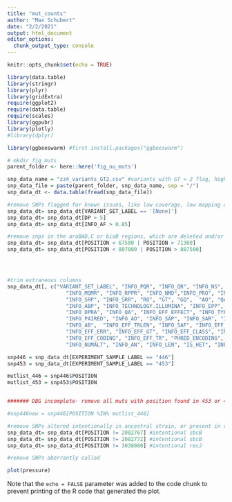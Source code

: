 ```yaml
---
title: "mut_counts"
author: "Max Schubert"
date: "2/2/2021"
output: html_document
editor_options: 
  chunk_output_type: console
---
```


```r

knitr::opts_chunk$set(echo = TRUE)

library(data.table)
library(stringr)
library(plyr)
library(gridExtra)
require(ggplot2)
require(data.table)
require(scales)
library(ggpubr)
library(plotly)
#library(dplyr)

library(ggbeeswarm) #first install.packages("ggbeeswarm")

# mkdir fig_muts
parent_folder <- here::here('fig_nu_muts')
```


```r
snp_data_name = "zz4_variants_GT2.csv" #variants with GT = 2 flag, high confidence
snp_data_file = paste(parent_folder, snp_data_name, sep = "/")
snp_data_dt <- data.table(fread(snp_data_file))

#remove SNPs flagged for known issues, like low coverage, low mapping quality, or nonunique alignments
snp_data_dt= snp_data_dt[VARIANT_SET_LABEL == '[None]']
snp_data_dt= snp_data_dt[DP > 5]
snp_data_dt= snp_data_dt[INFO_AF > 0.85]

#remove snps in the araBAD,C or bioB regions, which are deleted and/or plasmid-borne, causing artifacts
snp_data_dt= snp_data_dt[POSITION < 67500 | POSITION > 71300]
snp_data_dt= snp_data_dt[POSITION < 807000 | POSITION > 887500]




#trim extraneous columns
snp_data_dt[, c("VARIANT_SET_LABEL", "INFO_PQR", "INFO_QR", "INFO_NS", "INFO_ODDS",  "UID", "INFO_EPPR", "INFO_LOF", "INFO_DPB", "INFO_GTI", "IS_SV",
                   "INFO_MQMR", "INFO_RPPR", "INFO_NMD","INFO_PRO", "INFO_RO", "INFO_SRF",
                   "INFO_SRP", "INFO_SRR", "RO", "GT", "GQ",  "AO", "QA", "GL",  "QR", "INFO_MQM",
                   "INFO_ABP", "INFO_TECHNOLOGY.ILLUMINA", "INFO_EPP", "INFO_PQA", "INFO_RUN",
                   "INFO_DPRA", "INFO_QA", "INFO_EFF_EFFECT", "INFO_TYPE", "INFO_PAO", "INFO_CIGAR",
                   "INFO_PAIRED", "INFO_AO", "INFO_SAP", "INFO_SAR", "INFO_RPR", "INFO_RPP", "INFO_AC",
                   "INFO_AB",  "INFO_EFF_TRLEN", "INFO_SAF", "INFO_EFF_AA", "INFO_RPL",  "INFO_EFF_WARN",
                   "INFO_EFF_ERR", "INFO_EFF_GT", "INFO_EFF_CLASS", "INFO_MEANALT", "INFO_EFF_RANK",
                   "INFO_EFF_CODING", "INFO_EFF_TR", "PHRED_ENCODING", "CHROMOSOME", "INFO_DP",
                   "INFO_NUMALT", "INFO_AN", "INFO_LEN", "IS_HET", "INFO_EFF_BIOTYPE") := NULL]


```

```r
snp446 = snp_data_dt[EXPERIMENT_SAMPLE_LABEL == "446"]
snp453 = snp_data_dt[EXPERIMENT_SAMPLE_LABEL == "453"]

mutlist_446 = snp446$POSITION
mutlist_453 = snp453$POSITION


####### DBG incomplete- remove all muts with position found in 453 or 446

#snp446new = snp446[POSITION %IN% mutlist_446]

```


```r
#remove SNPs altered intentionally in ancestral strain, or present in retron donors
snp_data_dt= snp_data_dt[POSITION != 2082767] #intentional sbcB
snp_data_dt= snp_data_dt[POSITION != 2082772] #intentional sbcB
snp_data_dt= snp_data_dt[POSITION != 3038080] #intentional recJ

#remove SNPs aberrantly called 

```


```r
plot(pressure)
```

Note that the `echo = FALSE` parameter was added to the code chunk to prevent printing of the R code that generated the plot.
